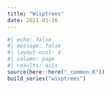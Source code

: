 ```yaml
---
title: "Wisptrees"
date: 2021-01-16
---
```


```r
#| echo: false
#| message: false
#| layout-ncol: 4
#| column: page
#| results: asis
source(here::here("_common.R"))
build_series("wisptrees")
```
